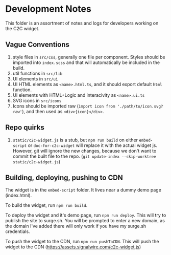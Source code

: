 # Development Notes

This folder is an assortment of notes and logs for developers working on the C2C widget.

## Vague Conventions

1. style files in `src/css`, generally one file per component. Styles should be imported into `index.scss` and that will automatically be included in the build.
2. util functions in `src/lib`
3. UI elements in `src/ui`
4. UI HTML elements as `<name>.html.ts`, and it should export default `html` function.
5. UI elements with HTML+Logic and interacivity as `<name>.ui.ts`
6. SVG icons in `src/icons`
7. Icons should be imported raw (`import icon from './path/to/icon.svg?raw'`), and then used as `<div>{icon}</div>`.

## Repo quirks

1. `static/c2c-widget.js` is a stub, but `npm run build` on either `embed-script` or `doc-for-c2c-widget` will replace it with the actual widget js.
    However, git will ignore the new changes, because we don't want to commit the built file to the repo. (`git update-index --skip-worktree static/c2c-widget.js`)

## Building, deploying, pushing to CDN

The widget is in the `embed-script` folder. It lives near a dummy demo page (index.html).

To build the widget, run `npm run build`. 

To deploy the widget and it's demo page, run `npm run deploy`. This will try to publish the site to surge.sh.
 You will be prompted to enter a new domain, as the domain I've added there will only work if you have my surge.sh credentials.

To push the widget to the CDN, run `npm run pushToCDN`. This will push the widget to the CDN (https://assets.signalwire.com/c2c-widget.js)


